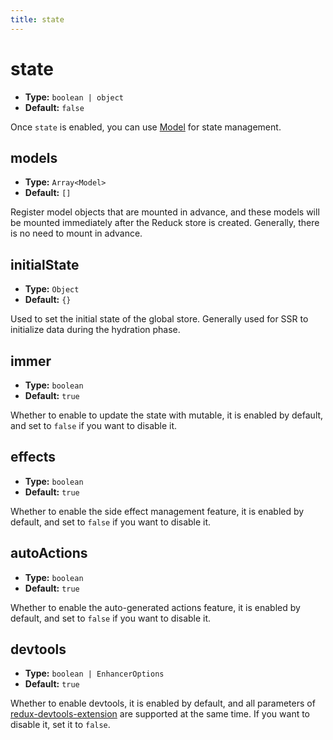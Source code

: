 ```yaml
---
title: state
---
```


# state

- **Type:** `boolean | object`
- **Default:** `false`

Once `state` is enabled, you can use [Model](/guides/topic-detail/model/quick-start) for state management.

## models

- **Type:** `Array<Model>`
- **Default:** `[]`

Register model objects that are mounted in advance, and these models will be mounted immediately after the Reduck store is created. Generally, there is no need to mount in advance.

## initialState

- **Type:** `Object`
- **Default:** `{}`

Used to set the initial state of the global store. Generally used for SSR to initialize data during the hydration phase.

## immer

- **Type:** `boolean`
- **Default:** `true`

Whether to enable to update the state with mutable, it is enabled by default, and set to `false` if you want to disable it.

## effects

- **Type:** `boolean`
- **Default:** `true`

Whether to enable the side effect management feature, it is enabled by default, and set to `false` if you want to disable it.

## autoActions

- **Type:** `boolean`
- **Default:** `true`

Whether to enable the auto-generated actions feature, it is enabled by default, and set to `false` if you want to disable it.

## devtools

- **Type:** `boolean | EnhancerOptions`
- **Default:** `true`

Whether to enable devtools, it is enabled by default, and all parameters of [redux-devtools-extension](https://github.com/zalmoxisus/redux-devtools-extension/blob/master/docs/API/Arguments.md) are supported at the same time. If you want to disable it, set it to `false`.
